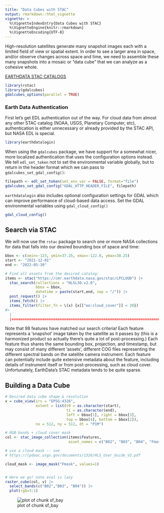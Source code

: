 ```yaml
---
title: "Data Cubes with STAC"
output: rmarkdown::html_vignette
vignette: >
  %\VignetteIndexEntry{Data Cubes with STAC}
  %\VignetteEngine{knitr::rmarkdown}
  %\VignetteEncoding{UTF-8}
---
```



High-resolution satellites generate many snapshot images each with a limited field of view or spatial extent.  In order to see a larger area in space, and/or observe changes across space and time, we need to assemble these many snapshots into a mosaic or "data cube" that we can analyze as a cohesive whole. 


[EARTHDATA STAC CATALOGS](https://radiantearth.github.io/stac-browser/#/external/cmr.earthdata.nasa.gov/stac/LPCLOUD?.language=en)





```r
library(rstac)
library(gdalcubes)
gdalcubes_options(parallel = TRUE) 
```


### Earth Data Authentication

First let's get EDL authentication out of the way.
For cloud data from almost any other STAC catalog (NOAA, USGS, Planetary Computer, etc), authentication is either unnecessary or already provided by the STAC API, but NASA EDL is special. 



```r
library(earthdatalogin)
```

When using the `gdalcubes` package, we have support for a somewhat nicer, more localized authentication that uses the configuration options instead.
We tell `edl_set_token` not to set the environmental variable globally, but to return
in the header format which we can pass to `gdalcubes_set_gdal_config()`:


```r
filepath <- edl_set_token(set_env_var = FALSE, format="file")
gdalcubes_set_gdal_config("GDAL_HTTP_HEADER_FILE", filepath)
```

`earthdatalogin` also includes optional configuration settings for GDAL which can improve performance of cloud-based data access.  Set the GDAL environmental variables using `gdal_cloud_config()`


```r
gdal_cloud_config()
```

## Search via STAC

We will now use the `rstac` package to search one or more NASA collections for data that falls into our desired bounding box of space and time:


```r
bbox <- c(xmin=-123, ymin=37.25, xmax=-122.0, ymax=38.25) 
start <- "2021-12-01"
end <- "2022-05-30"

# Find all assets from the desired catalog:
items <- stac("https://cmr.earthdata.nasa.gov/stac/LPCLOUD") |> 
  stac_search(collections = "HLSL30.v2.0",
              bbox = bbox,
              datetime = paste(start,end, sep = "/")) |>
  post_request() |>
  items_fetch() |>
  items_filter(filter_fn = \(x) {x[["eo:cloud_cover"]] < 20})
#>   |                                                                               |=======================================================================| 100%
```


Note that 98 features have matched our search criteria! Each feature represents a 'snapshot' image taken by the satellite as it passes by (this is a harmonized product so actually there's quite a lot of post-processing.)  Each feature thus shares the same bounding box, projection, and timestamp, but may consist of many different 'assets', different COG files representing the different spectral bands on the satellite camera instrument.  Each feature can potentially include quite extensive metadata about the feature, including details of instrument itself or from post-processing, such as cloud cover.  Unfortunately, EarthData's STAC metadata tends to be quite sparse. 


## Building a Data Cube



```r
# Desired data cube shape & resolution
v = cube_view(srs = "EPSG:4326",
              extent = list(t0 = as.character(start), 
                            t1 = as.character(end),
                            left = bbox[1], right = bbox[3],
                            top = bbox[4], bottom = bbox[2]),
              nx = 512, ny = 512, dt = "P1M")
```



```r
# RGB bands + cloud cover mask
col <- stac_image_collection(items$features, 
                             asset_names = c("B02", "B03", "B04", "Fmask"))

# use a cloud mask -- see
# https://lpdaac.usgs.gov/documents/1326/HLS_User_Guide_V2.pdf

cloud_mask <- image_mask("Fmask", values=1)
```


```r

# Here we go! note eval is lazy
raster_cube(col, v) |>
  select_bands(c("B02","B03", "B04")) |>
  plot(rgb=3:1)
```

![plot of chunk sf_bay](img/sf_bay-1.png)




